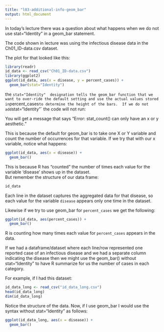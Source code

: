 ```yaml
---
title: "l03-additional-info-geom_bar"
output: html_document
---
```


In today's lecture there was a question about what happens when we do not use stat="Identity" in a geom_bar statement.

The code shown in lecture was using the infectious disease data in the Ch01_ID-data.csv dataset.

The plot for that looked like this:

```r
library(readr)
id_data <- read_csv("Ch01_ID-data.csv")
library(ggplot2)
ggplot(id_data, aes(x = disease, y = percent_cases)) +
  geom_bar(stat="Identity")
```


the `stat="Identity"  designation tells the geom_bar function that we want to over-ride the default setting and use the actual values stored in `percent_cases` to determine the height of the bars.  If we do not add `stat="Identity"`  the code will not run:



You will get a message that says  "Error: stat_count() can only have an x or y aesthetic."

This is because the default for geom_bar is to take one X or Y variable and count the number of occurrences for that variable.  If we try that with our x variable, notice what happens:

```r
ggplot(id_data, aes(x = disease)) +
  geom_bar()
```


This is because R has "counted" the number of times each value for the variable 'disease' shows up in the dataset.  
But remember the structure of our data frame:


```r
id_data
```

Each line in the dataset captures the aggregated data for that disease, so each value for the variable `disease` appears only one time in the dataset.  

Likewise if we try to use geom_bar for `percent_cases` we get the following:


```r
ggplot(id_data, aes(percent_cases)) +
  geom_bar()
```

R is counting how many times each value for `percent_cases` appears in the data.  

If we had a dataframe/dataset where each line/row represented one reported case of an infectious disease and we had a separate column indicating the disease then we might use the geom_bar() without stat="Identity" to have R summarize for us the number of cases in each category.  

For example, if I had this dataset:

```r
id_data_long <- read_csv("id_data_long.csv")
head(id_data_long)
dim(id_data_long)
```
Notice the structure of the data.  Now, if I use geom_bar I would use the syntax without stat="Identity" as follows:

```r
ggplot(id_data_long, aes(x = disease)) +
  geom_bar()
```

